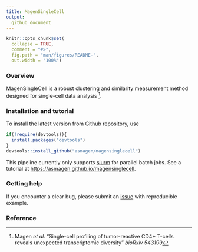 ```yaml
---
title: MagenSingleCell
output:
  github_document
---
```


```r
knitr::opts_chunk$set(
  collapse = TRUE,
  comment = "#>",
  fig.path = "man/figures/README-",
  out.width = "100%")
```


### Overview

MagenSingleCell is a robust clustering and similarity measurement method designed for single-cell data analysis [^1]. 

### Installation and tutorial

To install the latest version from Github repository, use

```r
if(!require(devtools)){
  install.packages("devtools")
}
devtools::install_github("asmagen/magensinglecell")
```

This pipeline currently only supports [slurm](https://slurm.schedmd.com) for parallel batch jobs. See a tutorial at <https://asmagen.github.io/magensinglecell>.


### Getting help

If you encounter a clear bug, please submit an [issue](https://github.com/asmagen/MagenSingleCell/issues) with reproducible example. 

### Reference

[^1]: Magen *et al*. "Single-cell profiling of tumor-reactive CD4+ T-cells reveals unexpected transcriptomic diversity" *bioRxiv 543199*
